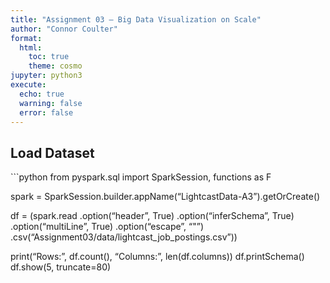 ```yaml
---
title: "Assignment 03 – Big Data Visualization on Scale"
author: "Connor Coulter"
format:
  html:
    toc: true
    theme: cosmo
jupyter: python3
execute:
  echo: true
  warning: false
  error: false
---
```


## Load Dataset

```python
from pyspark.sql import SparkSession, functions as F

spark = SparkSession.builder.appName("LightcastData-A3").getOrCreate()

df = (spark.read
      .option("header", True)
      .option("inferSchema", True)
      .option("multiLine", True)
      .option("escape", "\"")
      .csv("Assignment03/data/lightcast_job_postings.csv"))

print("Rows:", df.count(), "Columns:", len(df.columns))
df.printSchema()
df.show(5, truncate=80)
